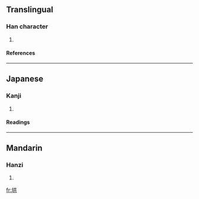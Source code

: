 ==Translingual==
===Han character===
{{Han char|rn=32|rad=土|as=06|sn=9|four=|canj=土廿金 (GTC)}}
# {{defn|Han}}
====References====
{{Han ref|kx=0228.291|hdz=10437.060|uh=57AC|ud=22444}}
----
==Japanese==
===Kanji===
{{ja-kanji|grade=|rs=土06}}
# {{defn|Japanese}} 
====Readings====
{{ja-readings|on=[[きょう]] (kyō)|kun=[[ぬかり]] (nukari), [[ぬかる]] (nukaru)}}
----
==Mandarin==
===Hanzi===
{{cmn-hanzi|pin=[[hóng]] (hong2), [[yà]] (ya4)|wg=hung<sup>2</sup>, ya<sup>4</sup>}}
# {{defn|Mandarin}}

[[fr:垬]]